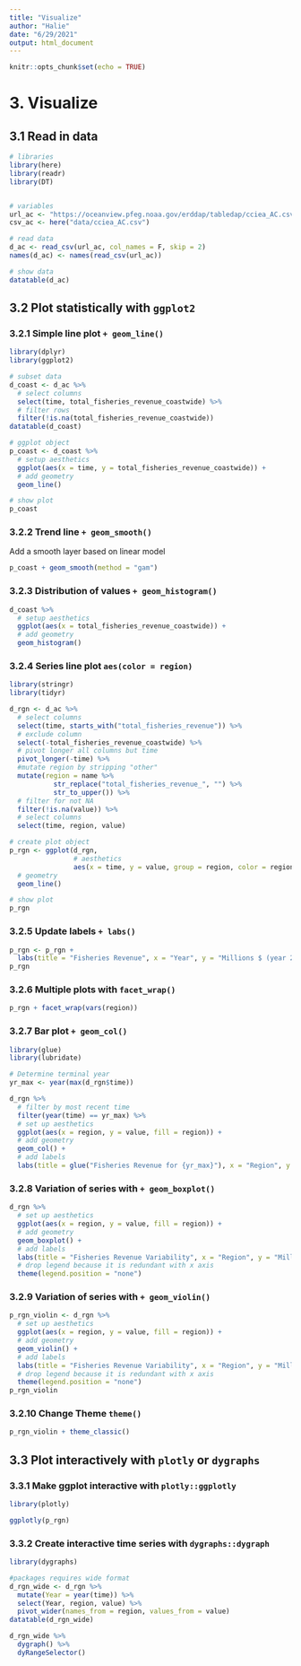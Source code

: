 ```yaml
---
title: "Visualize"
author: "Halie"
date: "6/29/2021"
output: html_document
---
```


```r
knitr::opts_chunk$set(echo = TRUE)
```

# 3. Visualize

## 3.1 Read in data

```r
# libraries
library(here)
library(readr)
library(DT)


# variables
url_ac <- "https://oceanview.pfeg.noaa.gov/erddap/tabledap/cciea_AC.csv"
csv_ac <- here("data/cciea_AC.csv")

# read data
d_ac <- read_csv(url_ac, col_names = F, skip = 2)
names(d_ac) <- names(read_csv(url_ac))

# show data
datatable(d_ac)
```

## 3.2 Plot statistically with `ggplot2`

### 3.2.1 Simple line plot `+ geom_line()`

```r
library(dplyr)
library(ggplot2)

# subset data
d_coast <- d_ac %>% 
  # select columns
  select(time, total_fisheries_revenue_coastwide) %>%
  # filter rows
  filter(!is.na(total_fisheries_revenue_coastwide))
datatable(d_coast)

# ggplot object
p_coast <- d_coast %>%
  # setup aesthetics
  ggplot(aes(x = time, y = total_fisheries_revenue_coastwide)) + 
  # add geometry
  geom_line()

# show plot
p_coast
```

### 3.2.2 Trend line `+ geom_smooth()`

Add a smooth layer based on linear model

```r
p_coast + geom_smooth(method = "gam")
```

### 3.2.3 Distribution of values `+ geom_histogram()`

```r
d_coast %>%
  # setup aesthetics
  ggplot(aes(x = total_fisheries_revenue_coastwide)) +
  # add geometry
  geom_histogram()
```

### 3.2.4 Series line plot `aes(color = region)`

```r
library(stringr)
library(tidyr)

d_rgn <- d_ac %>% 
  # select columns
  select(time, starts_with("total_fisheries_revenue")) %>%
  # exclude column
  select(-total_fisheries_revenue_coastwide) %>%
  # pivot longer all columns but time
  pivot_longer(-time) %>%
  #mutate region by stripping "other"
  mutate(region = name %>%
           str_replace("total_fisheries_revenue_", "") %>%
           str_to_upper()) %>%
  # filter for not NA
  filter(!is.na(value)) %>%
  # select columns
  select(time, region, value)

# create plot object
p_rgn <- ggplot(d_rgn,
                # aesthetics
                aes(x = time, y = value, group = region, color = region)) + 
  # geometry
  geom_line()

# show plot
p_rgn
```


### 3.2.5 Update labels `+ labs()`

```r
p_rgn <- p_rgn +
  labs(title = "Fisheries Revenue", x = "Year", y = "Millions $ (year 2015)", color = "Region")
p_rgn
```

### 3.2.6 Multiple plots with `facet_wrap()`

```r
p_rgn + facet_wrap(vars(region))
```

### 3.2.7 Bar plot `+ geom_col()`

```r
library(glue)
library(lubridate)

# Determine terminal year
yr_max <- year(max(d_rgn$time))

d_rgn %>%
  # filter by most recent time
  filter(year(time) == yr_max) %>%
  # set up aesthetics
  ggplot(aes(x = region, y = value, fill = region)) +
  # add geometry
  geom_col() + 
  # add labels
  labs(title = glue("Fisheries Revenue for {yr_max}"), x = "Region", y = "Millions $ (year 2015)", fill = "Region")
```

### 3.2.8 Variation of series with `+ geom_boxplot()`

```r
d_rgn %>% 
  # set up aesthetics
  ggplot(aes(x = region, y = value, fill = region)) +
  # add geometry
  geom_boxplot() +
  # add labels
  labs(title = "Fisheries Revenue Variability", x = "Region", y = "Millions $ (year 2015)") + 
  # drop legend because it is redundant with x axis
  theme(legend.position = "none")
```

### 3.2.9 Variation of series with `+ geom_violin()`

```r
p_rgn_violin <- d_rgn %>% 
  # set up aesthetics
  ggplot(aes(x = region, y = value, fill = region)) +
  # add geometry
  geom_violin() +
  # add labels
  labs(title = "Fisheries Revenue Variability", x = "Region", y = "Millions $ (year 2015)") + 
  # drop legend because it is redundant with x axis
  theme(legend.position = "none")
p_rgn_violin
```

### 3.2.10 Change Theme `theme()`

```r
p_rgn_violin + theme_classic()
```

## 3.3 Plot interactively with `plotly` or `dygraphs`

### 3.3.1 Make ggplot interactive with `plotly::ggplotly`

```r
library(plotly)

ggplotly(p_rgn)
```

### 3.3.2 Create interactive time series with `dygraphs::dygraph`

```r
library(dygraphs)

#packages requires wide format
d_rgn_wide <- d_rgn %>% 
  mutate(Year = year(time)) %>%
  select(Year, region, value) %>%
  pivot_wider(names_from = region, values_from = value)
datatable(d_rgn_wide)

d_rgn_wide %>%
  dygraph() %>%
  dyRangeSelector()
```












